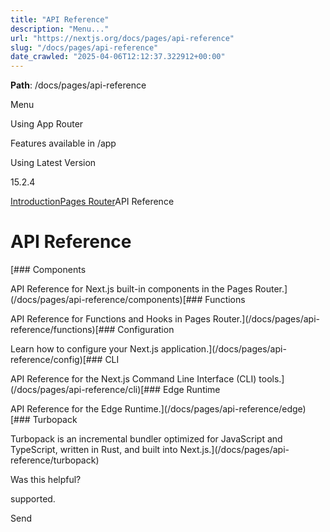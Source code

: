 ---
title: "API Reference"
description: "Menu..."
url: "https://nextjs.org/docs/pages/api-reference"
slug: "/docs/pages/api-reference"
date_crawled: "2025-04-06T12:12:37.322912+00:00"
---

**Path**: /docs/pages/api-reference

Menu

Using App Router

Features available in /app

Using Latest Version

15.2.4

[Introduction](/docs)[Pages Router](/docs/pages)API Reference

# API Reference

[### Components

API Reference for Next.js built-in components in the Pages Router.](/docs/pages/api-reference/components)[### Functions

API Reference for Functions and Hooks in Pages Router.](/docs/pages/api-reference/functions)[### Configuration

Learn how to configure your Next.js application.](/docs/pages/api-reference/config)[### CLI

API Reference for the Next.js Command Line Interface (CLI) tools.](/docs/pages/api-reference/cli)[### Edge Runtime

API Reference for the Edge Runtime.](/docs/pages/api-reference/edge)[### Turbopack

Turbopack is an incremental bundler optimized for JavaScript and TypeScript, written in Rust, and built into Next.js.](/docs/pages/api-reference/turbopack)

Was this helpful?

supported.

Send